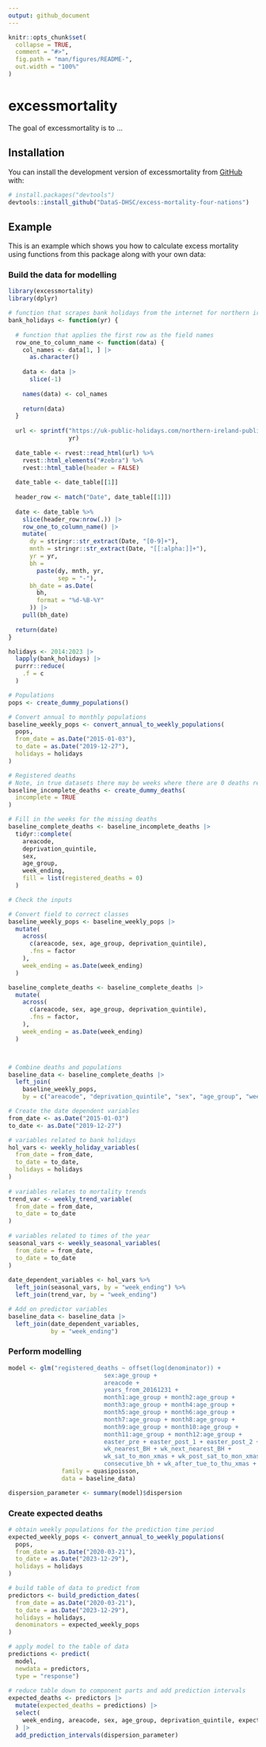 ```yaml
---
output: github_document
---
```


<!-- README.md is generated from README.Rmd. Please edit that file -->

```r
knitr::opts_chunk$set(
  collapse = TRUE,
  comment = "#>",
  fig.path = "man/figures/README-",
  out.width = "100%"
)
```

# excessmortality

<!-- badges: start -->
<!-- badges: end -->

The goal of excessmortality is to ...

## Installation

You can install the development version of excessmortality from [GitHub](https://github.com/) with:

``` r
# install.packages("devtools")
devtools::install_github("DataS-DHSC/excess-mortality-four-nations")
```

## Example

This is an example which shows you how to calculate excess mortality using functions from this package along with your own data:

### Build the data for modelling

```r
library(excessmortality)
library(dplyr)

# function that scrapes bank holidays from the internet for northern ireland
bank_holidays <- function(yr) {
  
  # function that applies the first row as the field names
  row_one_to_column_name <- function(data) {
    col_names <- data[1, ] |> 
      as.character()
    
    data <- data |> 
      slice(-1)
    
    names(data) <- col_names
    
    return(data)
  }
  
  url <- sprintf("https://uk-public-holidays.com/northern-ireland-public-holidays-%s/",
                 yr)
  
  date_table <- rvest::read_html(url) %>%
    rvest::html_elements("#zebra") %>%
    rvest::html_table(header = FALSE)
  
  date_table <- date_table[[1]]
  
  header_row <- match("Date", date_table[[1]])
  
  date <- date_table %>% 
    slice(header_row:nrow(.)) |> 
    row_one_to_column_name() |> 
    mutate(
      dy = stringr::str_extract(Date, "[0-9]+"),
      mnth = stringr::str_extract(Date, "[[:alpha:]]+"),
      yr = yr,
      bh = 
        paste(dy, mnth, yr,
              sep = "-"),
      bh_date = as.Date(
        bh,
        format = "%d-%B-%Y"
      )) |> 
    pull(bh_date)
  
  return(date)
}

holidays <- 2014:2023 |> 
  lapply(bank_holidays) |> 
  purrr::reduce(
    .f = c
  )

# Populations
pops <- create_dummy_populations()

# Convert annual to monthly populations
baseline_weekly_pops <- convert_annual_to_weekly_populations(
  pops,
  from_date = as.Date("2015-01-03"),
  to_date = as.Date("2019-12-27"),
  holidays = holidays
)

# Registered deaths
# Note, in true datasets there may be weeks where there are 0 deaths registered for specific age groups, sex, deprivation quintile combinations (eg, incomplete = TRUE in the function below)
baseline_incomplete_deaths <- create_dummy_deaths(
  incomplete = TRUE
)

# Fill in the weeks for the missing deaths
baseline_complete_deaths <- baseline_incomplete_deaths |> 
  tidyr::complete(
    areacode,
    deprivation_quintile,
    sex,
    age_group,
    week_ending,
    fill = list(registered_deaths = 0)
  )

# Check the inputs

# Convert field to correct classes
baseline_weekly_pops <- baseline_weekly_pops |> 
  mutate(
    across(
      c(areacode, sex, age_group, deprivation_quintile),
      .fns = factor
    ),
    week_ending = as.Date(week_ending)
  )

baseline_complete_deaths <- baseline_complete_deaths |> 
  mutate(
    across(
      c(areacode, sex, age_group, deprivation_quintile),
      .fns = factor,
    ),
    week_ending = as.Date(week_ending)
  )



# Combine deaths and populations
baseline_data <- baseline_complete_deaths |> 
  left_join(
    baseline_weekly_pops,
    by = c("areacode", "deprivation_quintile", "sex", "age_group", "week_ending"))

# Create the date dependent variables
from_date <- as.Date("2015-01-03")
to_date <- as.Date("2019-12-27")

# variables related to bank holidays
hol_vars <- weekly_holiday_variables(
  from_date = from_date,
  to_date = to_date,
  holidays = holidays
)
  
# variables relates to mortality trends
trend_var <- weekly_trend_variable(
  from_date = from_date,
  to_date = to_date
)
  
# variables related to times of the year
seasonal_vars <- weekly_seasonal_variables(
  from_date = from_date,
  to_date = to_date
)  
  
date_dependent_variables <- hol_vars %>% 
  left_join(seasonal_vars, by = "week_ending") %>% 
  left_join(trend_var, by = "week_ending")  

# Add on predictor variables
baseline_data <- baseline_data |> 
  left_join(date_dependent_variables,
            by = "week_ending")


```


### Perform modelling

```r
model <- glm("registered_deaths ~ offset(log(denominator)) +
                           sex:age_group +                 
                           areacode +
                           years_from_20161231 +
                           month1:age_group + month2:age_group + 
                           month3:age_group + month4:age_group +
                           month5:age_group + month6:age_group + 
                           month7:age_group + month8:age_group +
                           month9:age_group + month10:age_group + 
                           month11:age_group + month12:age_group +
                           easter_pre + easter_post_1 + easter_post_2 +
                           wk_nearest_BH + wk_next_nearest_BH +
                           wk_sat_to_mon_xmas + wk_post_sat_to_mon_xmas + wk2_post_sat_to_mon_xmas +
                           consecutive_bh + wk_after_tue_to_thu_xmas + wk2_after_tue_to_thu_xmas", 
               family = quasipoisson,
               data = baseline_data)

dispersion_parameter <- summary(model)$dispersion

```

### Create expected deaths

```r
# obtain weekly populations for the prediction time period
expected_weekly_pops <- convert_annual_to_weekly_populations(
  pops,
  from_date = as.Date("2020-03-21"),
  to_date = as.Date("2023-12-29"),
  holidays = holidays
)

# build table of data to predict from
predictors <- build_prediction_dates(
  from_date = as.Date("2020-03-21"),
  to_date = as.Date("2023-12-29"),
  holidays = holidays,
  denominators = expected_weekly_pops
)

# apply model to the table of data
predictions <- predict(
  model, 
  newdata = predictors, 
  type = "response")
  
# reduce table down to component parts and add prediction intervals
expected_deaths <- predictors |> 
  mutate(expected_deaths = predictions) |> 
  select(
    week_ending, areacode, sex, age_group, deprivation_quintile, expected_deaths
  ) |> 
  add_prediction_intervals(dispersion_parameter)
```

